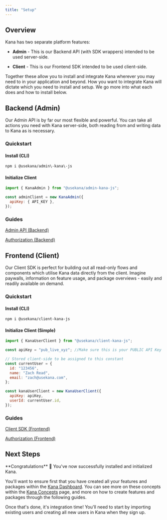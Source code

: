 ```yaml
---
title: "Setup"
---
```


## Overview

Kana has two separate platform features:

- **Admin** \- This is our Backend API (with SDK wrappers) intended to be used server-side.

- **Client** \- This is our Frontend SDK intended to be used client-side.

Together these allow you to install and integrate Kana wherever you may need to in your application and beyond. How you want to integrate Kana will dictate which you need to install and setup. We go more into what each does and how to install below.

## Backend (Admin)

Our Admin API is by far our most flexible and powerful. You can take all actions you need with Kana server-side, both reading from and writing data to Kana as is necessary.

### Quickstart

#### Install (CLI)

```bash Terminal
npm i @usekana/admin\-kana\-js
```

#### Initialize Client

```javascript Node.js
import { KanaAdmin } from "@usekana/admin-kana-js";

const adminClient = new KanaAdmin({
  apiKey: { API_KEY },
});
```

### Guides

[Admin API (Backend)](/admin-api-backend)

[Authorization (Backend)](/admin-api-backend/authorization-backend)

## Frontend (Client)

Our Client SDK is perfect for building out all read-only flows and components which utilise Kana data directly from the client. Imagine paywalls, information on feature usage, and package overviews - easily and readily available on demand.

### Quickstart

#### Install (CLI)

```bash Terminal
npm i @usekana/client-kana-js
```

#### Initialize Client (Simple)

```javascript Node.js
import { KanaUserClient } from "@usekana/client-kana-js";

const apiKey = "pub_live_xyz"; //Make sure this is your PUBLIC API Key

// Stored client-side to be assigned to this constant
const currentUser = {
  id: "123456",
  name: "Zach Read",
  email: "zach@usekana.com",
};

const kanaUserClient = new KanaUserClient({
  apiKey: apiKey,
  userId: currentUser.id,
});
```

### Guides

[Client SDK (Frontend)](/client-sdk-frontend)

[Authorization (Frontend)](/client-sdk-frontend/authorization-frontend)

## Next Steps

<Check>
  **Congratulations** 🎉 You've now successfully installed and initialized Kana.
</Check>

You'll want to ensure first that you have created all your features and packages within the [Kana Dashboard](https://dashboard.usekana.com). You can see more on these concepts within the [Kana Concepts](/kana-concepts) page, and more on how to create features and packages through the following guides.

<Card
  title="Create new features"
  icon="star"
  href="/non-technical/features/create-new-features"
/>

<Card
  title="Create new packages"
  icon="box-taped"
  href="/non-technical/packages/create-new-packages"
/>

Once that's done, it's integration time! You'll need to start by importing existing users and creating all new users in Kana when they sign up.

<Card
  title="Create Users"
  icon="user-plus"
  href="/guides/javascript/create-users"
/>
